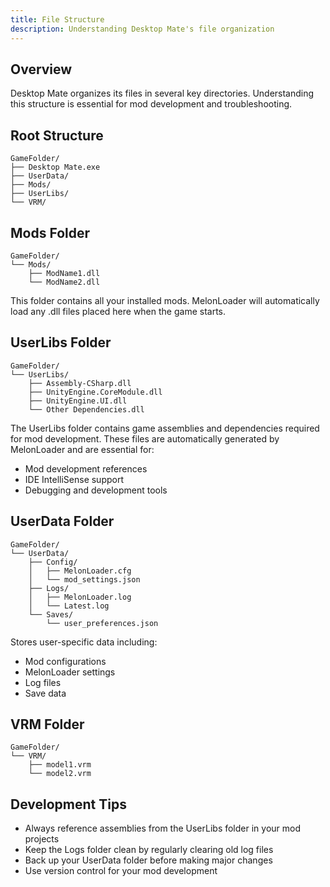 ```yaml
---
title: File Structure
description: Understanding Desktop Mate's file organization
---
```


## Overview

Desktop Mate organizes its files in several key directories. Understanding this structure is essential for mod development and troubleshooting.

## Root Structure

```plaintext
GameFolder/
├── Desktop Mate.exe
├── UserData/
├── Mods/
├── UserLibs/
└── VRM/
```

## Mods Folder

```plaintext
GameFolder/
└── Mods/
    ├── ModName1.dll
    └── ModName2.dll
```

This folder contains all your installed mods. MelonLoader will automatically load any .dll files placed here when the game starts.

## UserLibs Folder

```plaintext
GameFolder/
└── UserLibs/
    ├── Assembly-CSharp.dll
    ├── UnityEngine.CoreModule.dll
    ├── UnityEngine.UI.dll
    └── Other Dependencies.dll
```

The UserLibs folder contains game assemblies and dependencies required for mod development. These files are automatically generated by MelonLoader and are essential for:

- Mod development references
- IDE IntelliSense support
- Debugging and development tools

## UserData Folder

```plaintext
GameFolder/
└── UserData/
    ├── Config/
    │   ├── MelonLoader.cfg
    │   └── mod_settings.json
    ├── Logs/
    │   ├── MelonLoader.log
    │   └── Latest.log
    └── Saves/
        └── user_preferences.json
```

Stores user-specific data including:

- Mod configurations
- MelonLoader settings
- Log files
- Save data

## VRM Folder

```plaintext
GameFolder/
└── VRM/
    ├── model1.vrm
    └── model2.vrm
```

## Development Tips

- Always reference assemblies from the UserLibs folder in your mod projects
- Keep the Logs folder clean by regularly clearing old log files
- Back up your UserData folder before making major changes
- Use version control for your mod development
